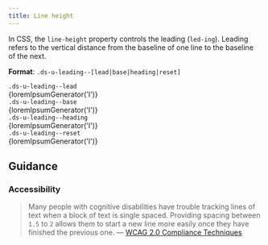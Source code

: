 ```yaml
---
title: Line height
---
```


In CSS, the `line-height` property controls the leading (`led-ing`). Leading refers to the vertical distance from the baseline of one line to the baseline of the next.

**Format**: `.ds-u-leading--[lead|base|heading|reset]`

<EmbeddedExample>
    <section class="example-list">
        <article>
            <code class="ds-u-margin-bottom--1">.ds-u-leading--lead</code>
            <div class="ds-u-leading--lead">{loremIpsumGenerator('l')}</div>
        </article>
        <article>
            <code class="ds-u-margin-bottom--1">.ds-u-leading--base</code>
            <div class="ds-u-leading--base">{loremIpsumGenerator('l')}</div>
        </article>
        <article>
            <code class="ds-u-margin-bottom--1">.ds-u-leading--heading</code>
            <div class="ds-u-leading--heading">{loremIpsumGenerator('l')}</div>
        </article>
        <article>
            <code class="ds-u-margin-bottom--1">.ds-u-leading--reset</code>
            <div class="ds-u-leading--reset">{loremIpsumGenerator('l')}</div>
        </article>
    </section>
</EmbeddedExample>

## Guidance 

### Accessibility

> Many people with cognitive disabilities have trouble tracking lines of text when a block of text is single spaced. Providing spacing between `1.5` to `2` allows them to start a new line more easily once they have finished the previous one. &mdash; [WCAG 2.0 Compliance Techniques](https://www.w3.org/TR/WCAG20-TECHS/C21.html)


